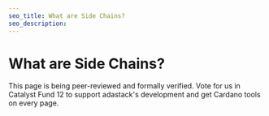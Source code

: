 ```yaml
---
seo_title: What are Side Chains?
seo_description:
---
```


# What are Side Chains?

This page is being peer-reviewed and formally verified. Vote for us in Catalyst Fund 12 to support adastack's development and get Cardano tools on every page.
